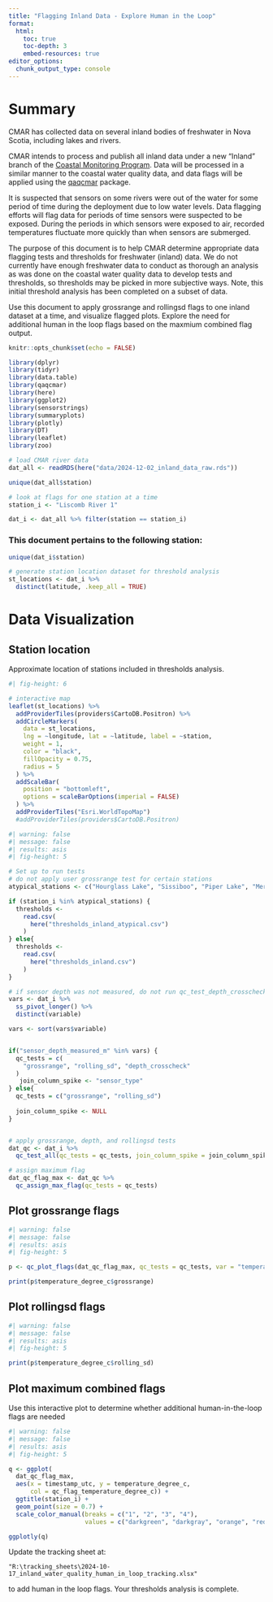 ```yaml
---
title: "Flagging Inland Data - Explore Human in the Loop"
format:
  html:
    toc: true
    toc-depth: 3
    embed-resources: true
editor_options: 
  chunk_output_type: console
---
```

# Summary

CMAR has collected data on several inland bodies of freshwater in Nova Scotia, including lakes and rivers.

CMAR intends to process and publish all inland data under a new "Inland" branch of the [Coastal Monitoring Program](https://cmar.ca/coastal-monitoring-program/#station). Data will be processed in a similar manner to the coastal water quality data, and data flags will be applied using the [qaqcmar](https://github.com/dempsey-CMAR/qaqcmar) package. 

It is suspected that sensors on some rivers were out of the water for some period of time during the deployment due to low water levels. Data flagging efforts will flag data for periods of time sensors were suspected to be exposed. During the periods in which sensors were exposed to air, recorded temperatures fluctuate more quickly than when sensors are submerged. 

The purpose of this document is to help CMAR determine appropriate data flagging tests and thresholds for freshwater (inland) data. We do not currently have enough freshwater data to conduct as thorough an analysis as was done on the coastal water quality data to develop tests and thresholds, so thresholds may be picked in more subjective ways. Note, this initial threshold analysis has been completed on a subset of data.

Use this document to apply grossrange and rollingsd flags to one inland dataset at a time, and visualize flagged plots. Explore the need for additional human in the loop flags based on the maxmium combined flag output.

```r
knitr::opts_chunk$set(echo = FALSE)

library(dplyr)
library(tidyr)
library(data.table)
library(qaqcmar)
library(here)
library(ggplot2)
library(sensorstrings)
library(summaryplots)
library(plotly)
library(DT)
library(leaflet)
library(zoo)

# load CMAR river data
dat_all <- readRDS(here("data/2024-12-02_inland_data_raw.rds"))

unique(dat_all$station)

# look at flags for one station at a time
station_i <- "Liscomb River 1"

dat_i <- dat_all %>% filter(station == station_i)


```

### This document pertains to the following station:
```r
unique(dat_i$station)

# generate station location dataset for threshold analysis
st_locations <- dat_i %>%
  distinct(latitude, .keep_all = TRUE)

```

# Data Visualization
## Station location

Approximate location of stations included in thresholds analysis.

```r
#| fig-height: 6

# interactive map
leaflet(st_locations) %>% 
  addProviderTiles(providers$CartoDB.Positron) %>% 
  addCircleMarkers(
    data = st_locations,
    lng = ~longitude, lat = ~latitude, label = ~station,
    weight = 1,
    color = "black",
    fillOpacity = 0.75,
    radius = 5
  ) %>% 
  addScaleBar(
    position = "bottomleft", 
    options = scaleBarOptions(imperial = FALSE)
  ) %>%
  addProviderTiles("Esri.WorldTopoMap")
  #addProviderTiles(providers$CartoDB.Positron)

```

```r
#| warning: false
#| message: false
#| results: asis
#| fig-height: 5

# Set up to run tests
# do not apply user grossrange test for certain stations
atypical_stations <- c("Hourglass Lake", "Sissiboo", "Piper Lake", "Mersey River 3")

if (station_i %in% atypical_stations) {
  thresholds <-
    read.csv(
      here("thresholds_inland_atypical.csv")
    )
} else{
  thresholds <-
    read.csv(
      here("thresholds_inland.csv")
    )
}

# if sensor depth was not measured, do not run qc_test_depth_crosscheck
vars <- dat_i %>% 
  ss_pivot_longer() %>% 
  distinct(variable)

vars <- sort(vars$variable)


if("sensor_depth_measured_m" %in% vars) {
  qc_tests = c(
    "grossrange", "rolling_sd", "depth_crosscheck"
  )
   join_column_spike <- "sensor_type"
} else{
  qc_tests = c("grossrange", "rolling_sd")
  
  join_column_spike <- NULL
}


# apply grossrange, depth, and rollingsd tests
dat_qc <- dat_i %>% 
  qc_test_all(qc_tests = qc_tests, join_column_spike = join_column_spike)

# assign maximum flag
dat_qc_flag_max <- dat_qc %>% 
  qc_assign_max_flag(qc_tests = qc_tests)

```


## Plot grossrange flags
```r
#| warning: false
#| message: false
#| results: asis
#| fig-height: 5

p <- qc_plot_flags(dat_qc_flag_max, qc_tests = qc_tests, var = "temperature_degree_c")

print(p$temperature_degree_c$grossrange)
```

## Plot rollingsd flags
```r
#| warning: false
#| message: false
#| results: asis
#| fig-height: 5

print(p$temperature_degree_c$rolling_sd)
```

## Plot maximum combined flags
Use this interactive plot to determine whether additional human-in-the-loop flags are needed
```r
#| warning: false
#| message: false
#| results: asis
#| fig-height: 5

q <- ggplot(
  dat_qc_flag_max,
  aes(x = timestamp_utc, y = temperature_degree_c, 
      col = qc_flag_temperature_degree_c)) +
  ggtitle(station_i) +
  geom_point(size = 0.7) + 
  scale_color_manual(breaks = c("1", "2", "3", "4"),
                     values = c("darkgreen", "darkgray", "orange", "red"))

ggplotly(q)

```

Update the tracking sheet at:

`"R:\tracking_sheets\2024-10-17_inland_water_quality_human_in_loop_tracking.xlsx"` 

to add human in the loop flags. Your thresholds analysis is complete.